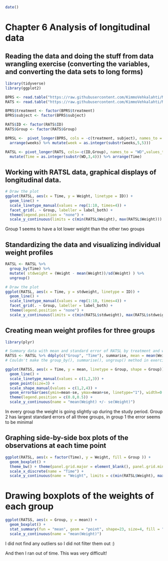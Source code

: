 ```R
date()
```
# Chapter 6 Analysis of longitudinal data


## Reading the data and doing the stuff from data wrangling exercise (converting the variables, and converting the data sets to long forms)

```R
library(tidyverse)
library(ggplot2)

BPRS <- read.table("https://raw.githubusercontent.com/KimmoVehkalahti/MABS/master/Examples/data/BPRS.txt", sep =" ", header = T)
RATS <- read.table("https://raw.githubusercontent.com/KimmoVehkalahti/MABS/master/Examples/data/rats.txt", sep ="\t", header = T)

BPRS$treatment <- factor(BPRS$treatment)
BPRS$subject <- factor(BPRS$subject)

RATS$ID <- factor(RATS$ID)
RATS$Group <- factor(RATS$Group)

BPRSL <-  pivot_longer(BPRS, cols = -c(treatment, subject), names_to = "weeks", values_to = "bprs") %>%
  arrange(weeks) %>% mutate(week = as.integer(substr(weeks,5,5)))

RATSL <- pivot_longer(RATS, cols=-c(ID,Group), names_to = "WD",values_to = "Weight")  %>%  
  mutate(Time = as.integer(substr(WD,3,4))) %>% arrange(Time)
```
## Working with RATSL data, graphical displays of longitudinal data. 

```R
# Draw the plot
ggplot(RATSL, aes(x = Time, y = Weight, linetype = ID)) +
  geom_line() +
  scale_linetype_manual(values = rep(1:10, times=4)) +
  facet_grid(. ~ Group, labeller = label_both) +
  theme(legend.position = "none") + 
  scale_y_continuous(limits = c(min(RATSL$Weight), max(RATSL$Weight)))

```

Group 1 seems to have a lot lower weight than the other two groups

## Standardizing the data and visualizing individual weight profiles 
```R
RATSL <- RATSL %>%
  group_by(Time) %>%
  mutate( stdweight = (Weight - mean(Weight))/sd(Weight) ) %>%
  ungroup()

# Draw the plot
ggplot(RATSL, aes(x = Time, y = stdweight, linetype = ID)) +
  geom_line() +
  scale_linetype_manual(values = rep(1:10, times=4)) +
  facet_grid(. ~ Group, labeller = label_both) +
  theme(legend.position = "none") + 
  scale_y_continuous(limits = c(min(RATSL$stdweight), max(RATSL$stdweight)))

```

## Creating mean weight profiles for three groups
```R
library(plyr)

# Summary data with mean and standard error of RATSL by treatment and week 
RATSS <- RATSL %>% ddply(c("Group", "Time"), summarise, mean = mean(Weight), N = length(Weight), se = sd(Weight) / sqrt(N))
# Couldn't make the group_by(), summarise(), ungroup() method in exercise work, decided to use this alternative method

ggplot(RATSS, aes(x = Time, y = mean, linetype = Group, shape = Group)) +
  geom_line() +
  scale_linetype_manual(values = c(1,2,3)) +
  geom_point(size=3) +
  scale_shape_manual(values = c(1,2,4)) +
  geom_errorbar(aes(ymin=mean-se, ymax=mean+se, linetype="1"), width=0.3) +
  theme(legend.position = c(0.8,0.5)) +
  scale_y_continuous(name = "mean(Weight) +/- se(Weight)")
```

In every group the weight is going slightly up during the study period. Group 2 has largest standard errors of all three groups, in group 1 the error seems to be minimal


## Graphing side-by-side box plots of the observations at each time point

```R
ggplot(RATSL, aes(x = factor(Time), y = Weight, fill = Group )) +
  geom_boxplot() +
  theme_bw() + theme(panel.grid.major = element_blank(), panel.grid.minor = element_blank()) +  
  scale_x_discrete(name = "Time") +
  scale_y_continuous(name = "Weight", limits = c(min(RATSL$Weight), max(RATSL$Weight)))

```

# Drawing boxplots of the weights of each group

```R

ggplot(RATSS, aes(x = Group, y = mean)) +
  geom_boxplot() +
  stat_summary(fun = "mean", geom = "point", shape=23, size=4, fill = "white") +
  scale_y_continuous(name = "mean(Weight)")
```

I did not find any outliers so I did not filter them out :) 

And then I ran out of time. This was very difficult!